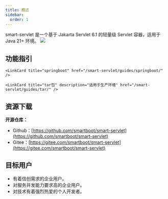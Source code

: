 ```yaml
---
title: 概述
sidebar:
  order: 1
---
```


smart-servlet 是一个基于 Jakarta Servlet 6.1 的轻量级 Servlet 容器，适用于 Java 21+ 环境。
![](/smart-servlet/smart-servlet.svg)


## 功能指引
<CardGrid>
    <LinkCard title="maven 插件" description="适用于本地开发环境，类似 tomcat-maven-plugin 的使用方式"
              href="/smart-servlet/guides/maven-plugin/"/>

    <LinkCard title="springboot" href="/smart-servlet/guides/springboot/" />

    <LinkCard title="tar包" description="适用于生产环境" href="/smart-servlet/guides/tar/" />
</CardGrid>

##  资源下载
<CardGrid>
    <LinkCard title="Servlet 4.0" description="适配JDK8、Springboot 2.x" href="/smart-servlet/download/servlet_4/" />
    <LinkCard title="Servlet 6.1" description="适配JDK21、Springboot 3.x" href="/smart-servlet/download/jakarta_6/" />
</CardGrid>



**开源仓库：**

- Github：[https://github.com/smartboot/smart-servlet](https://github.com/smartboot/smart-servlet)
- Gitee：[https://gitee.com/smartboot/smart-servlet](https://gitee.com/smartboot/smart-servlet)


## 目标用户
- 有着信创需求的企业用户。
- 对服务并发能力要求高的企业用户。
- 对技术有着强烈热爱的个人开发者。